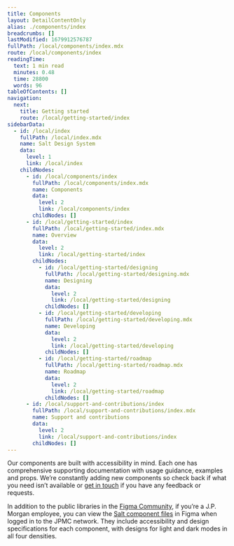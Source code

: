```yaml
---
title: Components
layout: DetailContentOnly
alias: ./components/index
breadcrumbs: []
lastModified: 1679912576787
fullPath: /local/components/index.mdx
route: /local/components/index
readingTime:
  text: 1 min read
  minutes: 0.48
  time: 28800
  words: 96
tableOfContents: []
navigation:
  next:
    title: Getting started
    route: /local/getting-started/index
sidebarData:
  - id: /local/index
    fullPath: /local/index.mdx
    name: Salt Design System
    data:
      level: 1
      link: /local/index
    childNodes:
      - id: /local/components/index
        fullPath: /local/components/index.mdx
        name: Components
        data:
          level: 2
          link: /local/components/index
        childNodes: []
      - id: /local/getting-started/index
        fullPath: /local/getting-started/index.mdx
        name: Overview
        data:
          level: 2
          link: /local/getting-started/index
        childNodes:
          - id: /local/getting-started/designing
            fullPath: /local/getting-started/designing.mdx
            name: Designing
            data:
              level: 2
              link: /local/getting-started/designing
            childNodes: []
          - id: /local/getting-started/developing
            fullPath: /local/getting-started/developing.mdx
            name: Developing
            data:
              level: 2
              link: /local/getting-started/developing
            childNodes: []
          - id: /local/getting-started/roadmap
            fullPath: /local/getting-started/roadmap.mdx
            name: Roadmap
            data:
              level: 2
              link: /local/getting-started/roadmap
            childNodes: []
      - id: /local/support-and-contributions/index
        fullPath: /local/support-and-contributions/index.mdx
        name: Support and contributions
        data:
          level: 2
          link: /local/support-and-contributions/index
        childNodes: []
---
```


Our components are built with accessibility in mind. Each one has comprehensive
supporting documentation with usage guidance, examples and props.
We’re constantly adding new components so check back if what you need isn’t
available or [get in touch](../support-and-contributions/index) if you have any feedback or requests.

In addition to the public libraries in the [Figma Community](https://www.figma.com/@jpmorgan_salt),
if you’re a J.P. Morgan employee, you can view the [Salt component files](https://www.figma.com/files/project/72279506)
in Figma when logged in to the JPMC network.
They include accessibility and design specifications for each component,
with designs for light and dark modes in all four densities.

<ComponentsList />
